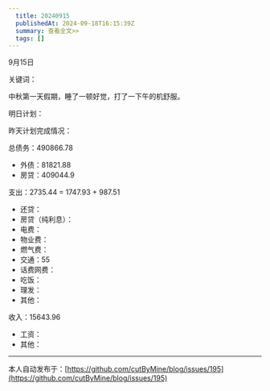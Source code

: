 ```yaml
---
  title: 20240915
  publishedAt: 2024-09-18T16:15:39Z
  summary: 查看全文>>
  tags: []
---
```


9月15日 


关键词：

中秋第一天假期，睡了一顿好觉，打了一下午的机舒服。

明日计划：

昨天计划完成情况：

总债务：490866.78
- 外债：81821.88
- 房贷：409044.9

支出：2735.44 = 1747.93 + 987.51
- 还贷：
- 房贷（纯利息）：
- 电费：
- 物业费：
- 燃气费：
- 交通：55
- 话费网费：
- 吃饭：
- 理发：
- 其他：

收入：15643.96
- 工资：
- 其他：


---
本人自动发布于：[https://github.com/cutByMine/blog/issues/195](https://github.com/cutByMine/blog/issues/195)

